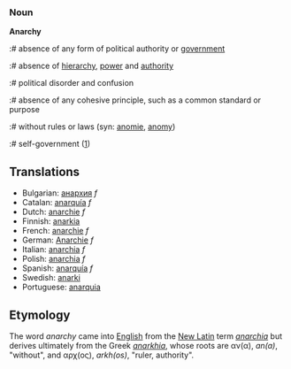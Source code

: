 ===Noun===

'''Anarchy'''

:# absence of any form of political authority or [[government]]
:# absence of [[hierarchy]], [[power]] and [[authority]]
:# political disorder and confusion
:# absence of any cohesive principle, such as a common standard or purpose
:# without rules or laws (syn: [[anomie]], [[anomy]])
:# self-government ([http://www.lewrockwell.com/orig/neill1.html])

==Translations==
*Bulgarian: [[анархия]] ''f'' 
*Catalan: [[anarquía]] ''f''
*Dutch: [[anarchie]] ''f''
*Finnish: [[anarkia]]
*French: [[anarchie]] ''f''
*German: [[Anarchie]] ''f''
*Italian: [[anarchia]] ''f''
*Polish: [[anarchia]] ''f''
*Spanish: [[anarquía]] ''f''
*Swedish: [[anarki]]
*Portuguese: [[anarquia]]

== Etymology ==
The word ''anarchy'' came into [[English language|English]] from the [[New Latin]] term ''[[anarchia]]'' but derives ultimately from the Greek ''[[anarkhia]]'', whose roots are &alpha;&nu;(&alpha;), ''an(a)'', "without", and &alpha;&rho;&chi;(&omicron;&sigmaf;), ''arkh(os)'', "ruler, authority".